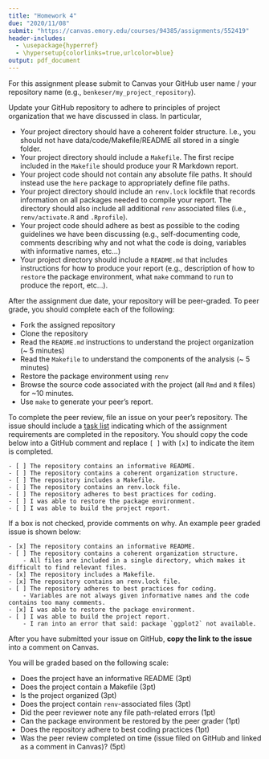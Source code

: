 ```yaml
---
title: "Homework 4"
due: "2020/11/08"
submit: "https://canvas.emory.edu/courses/94385/assignments/552419"
header-includes:
  - \usepackage{hyperref}
  - \hypersetup{colorlinks=true,urlcolor=blue}
output: pdf_document
---
```


For this assignment please submit to Canvas your GitHub user name / your repository name (e.g., `benkeser/my_project_repository`).

Update your GitHub repository to adhere to principles of project organization that we have discussed in class. In particular,

* Your project directory should have a coherent folder structure. I.e., you should not have data/code/Makefile/README all stored in a single folder.
* Your project directory should include a `Makefile`. The first recipe included in the `Makefile` should produce your R Markdown report.
* Your project code should not contain any absolute file paths. It should instead use the `here` package to appropriately define file paths.
* Your project directory should include an `renv.lock` lockfile that records information on all packages needed to compile your report. The directory should also include all additional `renv` associated files (i.e., `renv/activate.R` and `.Rprofile`).
* Your project code should adhere as best as possible to the coding guidelines we have been discussing (e.g., self-documenting code, comments describing why and not what the code is doing, variables with informative names, etc...)
* Your project directory should include a `README.md` that includes instructions for how to produce your report (e.g., description of how to `restore` the package environment, what `make` command to run to produce the report, etc...).

After the assignment due date, your repository will be peer-graded. To peer grade, you should complete each of the following:

- Fork the assigned repository
- Clone the repository
- Read the `README.md` instructions to understand the project organization (\~ 5 minutes)
- Read the `Makefile` to understand the components of the analysis (\~ 5 minutes)
- Restore the package environment using `renv`
- Browse the source code associated with the project (all `Rmd` and `R` files) for \~10 minutes.
- Use `make` to generate your peer's report.

To complete the peer review, file an issue on your peer's repository. The issue should include a [task list](https://docs.github.com/en/issues/tracking-your-work-with-issues/about-task-lists) indicating which of the assignment requirements are completed in the repository. You should copy the code below into a GitHub comment and replace `[ ]` with `[x]` to indicate the item is completed. 

````
- [ ] The repository contains an informative README.
- [ ] The repository contains a coherent organization structure.
- [ ] The repository includes a Makefile.
- [ ] The repository contains an renv.lock file.
- [ ] The repository adheres to best practices for coding.
- [ ] I was able to restore the package environment.
- [ ] I was able to build the project report.
````

If a box is not checked, provide comments on why. An example peer graded issue is shown below:

````
- [x] The repository contains an informative README.
- [ ] The repository contains a coherent organization structure.
	- All files are included in a single directory, which makes it difficult to find relevant files.
- [x] The repository includes a Makefile.
- [x] The repository contains an renv.lock file.
- [ ] The repository adheres to best practices for coding.
	- Variables are not always given informative names and the code contains too many comments.
- [x] I was able to restore the package environment.
- [ ] I was able to build the project report.
	- I ran into an error that said: package `ggplot2` not available.
````

After you have submitted your issue on GitHub, __copy the link to the issue__ into a comment on Canvas.

You will be graded based on the following scale:

* Does the project have an informative README (3pt)
* Does the project contain a Makefile (3pt)
* Is the project organized (3pt)
* Does the project contain `renv`-associated files (3pt)
* Did the peer reviewer note any file path-related errors (1pt)
* Can the package environment be restored by the peer grader (1pt)
* Does the repository adhere to best coding practices (1pt)
* Was the peer review completed on time (issue filed on GitHub and linked as a comment in Canvas)? (5pt)